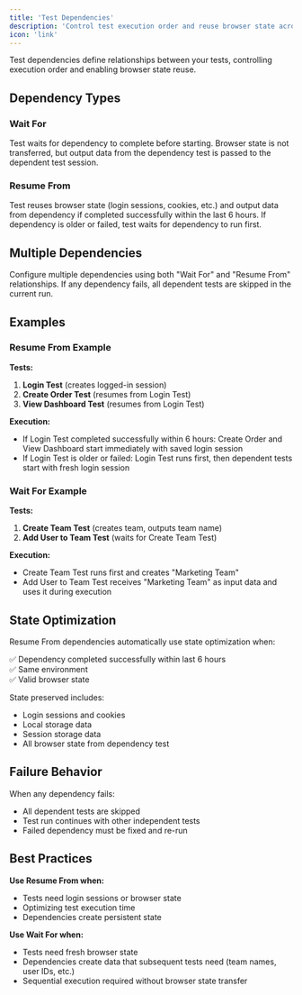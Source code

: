```yaml
---
title: 'Test Dependencies'
description: 'Control test execution order and reuse browser state across tests'
icon: 'link'
---
```


Test dependencies define relationships between your tests, controlling execution order and enabling browser state reuse.

## Dependency Types

### Wait For
Test waits for dependency to complete before starting. Browser state is not transferred, but output data from the dependency test is passed to the dependent test session.

### Resume From  
Test reuses browser state (login sessions, cookies, etc.) and output data from dependency if completed successfully within the last 6 hours. If dependency is older or failed, test waits for dependency to run first.

## Multiple Dependencies

Configure multiple dependencies using both "Wait For" and "Resume From" relationships. If any dependency fails, all dependent tests are skipped in the current run.

## Examples

### Resume From Example
**Tests:**
1. **Login Test** (creates logged-in session)
2. **Create Order Test** (resumes from Login Test)  
3. **View Dashboard Test** (resumes from Login Test)

**Execution:**
- If Login Test completed successfully within 6 hours: Create Order and View Dashboard start immediately with saved login session
- If Login Test is older or failed: Login Test runs first, then dependent tests start with fresh login session

### Wait For Example
**Tests:**
1. **Create Team Test** (creates team, outputs team name)
2. **Add User to Team Test** (waits for Create Team Test)

**Execution:**
- Create Team Test runs first and creates "Marketing Team"
- Add User to Team Test receives "Marketing Team" as input data and uses it during execution

## State Optimization

Resume From dependencies automatically use state optimization when:

✅ Dependency completed successfully within last 6 hours  
✅ Same environment  
✅ Valid browser state

State preserved includes:
- Login sessions and cookies
- Local storage data
- Session storage data
- All browser state from dependency test

## Failure Behavior

When any dependency fails:
- All dependent tests are skipped
- Test run continues with other independent tests
- Failed dependency must be fixed and re-run

## Best Practices

**Use Resume From when:**
- Tests need login sessions or browser state
- Optimizing test execution time
- Dependencies create persistent state

**Use Wait For when:**
- Tests need fresh browser state
- Dependencies create data that subsequent tests need (team names, user IDs, etc.)
- Sequential execution required without browser state transfer